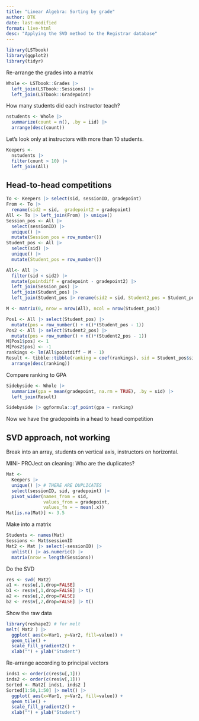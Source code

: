 ```yaml
---
title: "Linear Algebra: Sorting by grade"
author: DTK
date: last-modified
format: live-html
desc: "Applying the SVD method to the Registrar database"
---
```


```r
library(LSTbook)
library(ggplot2)
library(tidyr)
```

Re-arrange the grades into a matrix
```r
Whole <- LSTbook::Grades |>
  left_join(LSTbook::Sessions) |>
  left_join(LSTbook::Gradepoint)
```

How many students did each instructor teach?

```r
nstudents <- Whole |> 
  summarize(count = n(), .by = iid) |>
  arrange(desc(count))
```

Let's look only at instructors with more than 10 students.

```r
Keepers <-
  nstudents |>
  filter(count > 10) |>
  left_join(All)
```

## Head-to-head competitions

```r
To <- Keepers |> select(sid, sessionID, gradepoint)
From <- To |>
  rename(sid2 = sid,  gradepoint2 = gradepoint)
All <- To |> left_join(From) |> unique()
Session_pos <- All |>
  select(sessionID) |>
  unique() |>
  mutate(Session_pos = row_number())
Student_pos <- All |>
  select(sid) |>
  unique() |>
  mutate(Student_pos = row_number())

All<- All |>
  filter(sid < sid2) |>
  mutate(pointdiff = gradepoint - gradepoint2) |>
  left_join(Session_pos) |>
  left_join(Student_pos) |>
  left_join(Student_pos |> rename(sid2 = sid, Student2_pos = Student_pos))

M <- matrix(0, nrow = nrow(All), ncol = nrow(Student_pos))

Pos1 <- All |> select(Student_pos) |>
  mutate(pos = row_number() + n()*(Student_pos - 1))
Pos2 <- All |> select(Student2_pos) |>
  mutate(pos = row_number() + n()*(Student2_pos - 1))
M[Pos1$pos] <- 1
M[Pos2$pos] <- -1
rankings <- lm(All$pointdiff ~ M - 1)
Result <- tibble::tibble(ranking = coef(rankings), sid = Student_pos$sid) |> 
  arrange(desc(ranking))
```

Compare ranking to GPA
```r
Sidebyside <- Whole |> 
  summarize(gpa = mean(gradepoint, na.rm = TRUE), .by = sid) |>
  left_join(Result)

Sidebyside |> ggformula::gf_point(gpa ~ ranking)
```

Now we have the gradepoints in a head to head competition



## SVD approach, not working
Break into an array, students on vertical axis, instructors on horizontal.

MINI- PROJect on cleaning: Who are the duplicates?

```r
Mat <-
  Keepers |> 
  unique() |> # THERE ARE DUPLICATES
  select(sessionID, sid, gradepoint) |>
  pivot_wider(names_from = sid, 
              values_from = gradepoint,
              values_fn = ~ mean(.x))
Mat[is.na(Mat)] <- 3.5
```

Make into a matrix
```r
Students <- names(Mat)
Sessions <- Mat$sessionID
Mat2 <- Mat |> select(-sessionID) |>
  unlist() |> as.numeric() |> 
  matrix(nrow = length(Sessions))
```

Do the SVD

```r
res <- svd( Mat2)
a1 <- res$u[,1,drop=FALSE]
b1 <- res$v[,1,drop=FALSE] |> t()
a2 <- res$u[,2,drop=FALSE]
b2 <- res$v[,2,drop=FALSE] |> t()
```

Show the raw data
```r
library(reshape2) # for melt
melt( Mat2 ) |> 
  ggplot( aes(x=Var1, y=Var2, fill=value)) +
  geom_tile() +
  scale_fill_gradient2() +
  xlab("") + ylab("Student") 
```

Re-arrange according to principal vectors

```r
inds1 <- order(c(res$u[,1]))
inds2 <- order(c(res$v[,1]))
Sorted <- Mat2[ inds1, inds2 ]
Sorted[1:50,1:50] |> melt() |> 
  ggplot( aes(x=Var1, y=Var2, fill=value)) +
  geom_tile() +
  scale_fill_gradient2() +
  xlab("") + ylab("Student") 
```
